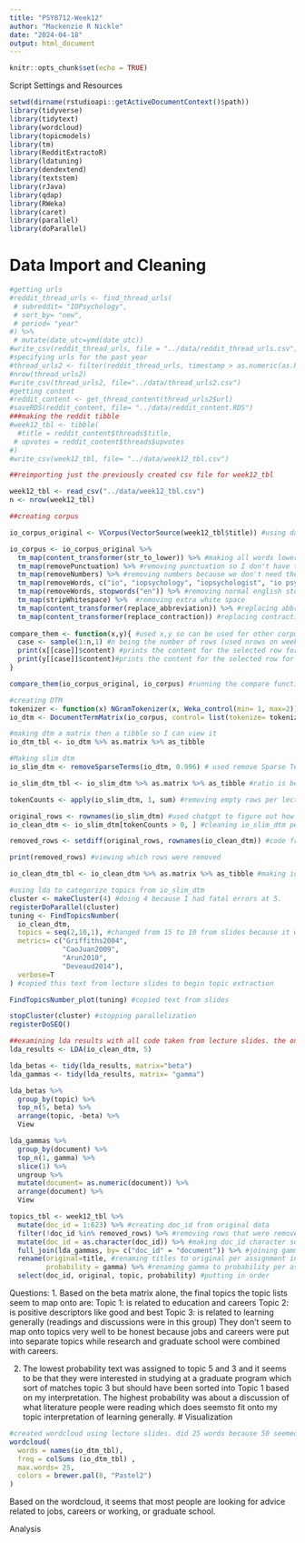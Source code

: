 ```yaml
---
title: "PSY8712-Week12"
author: "Mackenzie R Nickle"
date: "2024-04-18"
output: html_document
---
```


```r
knitr::opts_chunk$set(echo = TRUE)
```

Script Settings and Resources
```r
setwd(dirname(rstudioapi::getActiveDocumentContext()$path))
library(tidyverse)
library(tidytext)
library(wordcloud)
library(topicmodels)
library(tm)
library(RedditExtractoR)
library(ldatuning)
library(dendextend)
library(textstem)
library(rJava)
library(qdap)
library(RWeka)
library(caret)
library(parallel)
library(doParallel)
```


# Data Import and Cleaning

```r
#getting urls
#reddit_thread_urls <- find_thread_urls(
 # subreddit= "IOPsychology",
 # sort_by= "new",
 # period= "year"
#) %>%
 # mutate(date_utc=ymd(date_utc))
#write_csv(reddit_thread_urls, file = "../data/reddit_thread_urls.csv")
#specifying urls for the past year
#thread_urls2 <- filter(reddit_thread_urls, timestamp > as.numeric(as.POSIXct(Sys.Date()-365)))
#nrow(thread_urls2)
#write_csv(thread_urls2, file="../data/thread_urls2.csv")
#getting content
#reddit_content <- get_thread_content(thread_urls2$url)
#saveRDS(reddit_content, file= "../data/reddit_content.RDS")
###making the reddit tibble
#week12_tbl <- tibble(
  #title = reddit_content$threads$title,
 # upvotes = reddit_content$threads$upvotes
#)
#write_csv(week12_tbl, file= "../data/week12_tbl.csv")

##reimporting just the previously created csv file for week12_tbl

week12_tbl <- read_csv("../data/week12_tbl.csv")
n <- nrow(week12_tbl)
```

```r
##creating corpus

io_corpus_original <- VCorpus(VectorSource(week12_tbl$title)) #using data camp procedures

io_corpus <- io_corpus_original %>% 
  tm_map(content_transformer(str_to_lower)) %>% #making all words lowercase so I don't have to specify IO vs io
  tm_map(removePunctuation) %>% #removing punctuation so I don't have to deal with punctuation when getting rid of io psych 
  tm_map(removeNumbers) %>% #removing numbers because we don't need these for this analysis
  tm_map(removeWords, c("io", "iopsychology", "iopsychologist", "io psych", "riopsychology", "iopsychologists", "riopsychologists", "industrial organizational psychology", "industrial organizational psych", "io psychs", "psychology", "psych", "industrial organizational", "iop", "industrialorganizational")) %>% 
  tm_map(removeWords, stopwords("en")) %>% #removing normal english stopwords. did this after removing the io stuff because it was getting rid of i's 
  tm_map(stripWhitespace) %>%  #removing extra white space
  tm_map(content_transformer(replace_abbreviation)) %>% #replacing abbreviations
  tm_map(content_transformer(replace_contraction)) #replacing contractions
  
compare_them <- function(x,y){ #used x,y so can be used for other corpuses if needed
  case <- sample(1:n,1) #n being the number of rows (used nrows on week12_tbl for this but wanted the function to work outside of specific tibble)
  print(x[[case]]$content) #prints the content for the selected row for x
  print(y[[case]]$content)#prints the content for the selected row for y 
}

compare_them(io_corpus_original, io_corpus) #running the compare function to see differences between the original corpus and the preprocessed corpus. seems to be goodish
```

```r
#creating DTM 
tokenizer <- function(x) NGramTokenizer(x, Weka_control(min= 1, max=2)) #creating tokenizer like data campl to include unigrams and bigrams
io_dtm <- DocumentTermMatrix(io_corpus, control= list(tokenize= tokenizer))

#making dtm a matrix then a tibble so I can view it
io_dtm_tbl <- io_dtm %>% as.matrix %>% as_tibble

#Making slim dtm
io_slim_dtm <- removeSparseTerms(io_dtm, 0.996) # used remove Sparse Terms, messed around with the percentage to get the correct ratio. .997 was 623:519 while .995 was 623:168

io_slim_dtm_tbl <- io_slim_dtm %>% as.matrix %>% as_tibble #ratio is between 2:1 to 3:1 because it's 623 to 250

tokenCounts <- apply(io_slim_dtm, 1, sum) #removing empty rows per lecture slides

original_rows <- rownames(io_slim_dtm) #used chatgpt to figure out how to save which rows would be removed
io_clean_dtm <- io_slim_dtm[tokenCounts > 0, ] #cleaning io_slim_dtm per lecture slides

removed_rows <- setdiff(original_rows, rownames(io_clean_dtm)) #code from chatgpt to see which rows were removed

print(removed_rows) #viewing which rows were removed

io_clean_dtm_tbl <- io_clean_dtm %>% as.matrix %>% as_tibble #making io_clean_dtm a matrix and a tibble so I can examine. Cleaning removed 54 observations. 
```

```r
#using lda to categorize topics from io_slim_dtm
cluster <- makeCluster(4) #doing 4 because I had fatal errors at 5. 
registerDoParallel(cluster)
tuning <- FindTopicsNumber(
  io_clean_dtm,
  topics = seq(2,10,1), #changed from 15 to 10 from slides because it was causing fatal errors
  metrics= c("Griffiths2004",
             "CaoJuan2009",
             "Arun2010",
             "Deveaud2014"),
  verbose=T
) #copied this text from lecture slides to begin topic extraction

FindTopicsNumber_plot(tuning) #copied text from slides

stopCluster(cluster) #stopping parallelization
registerDoSEQ()
```

```r
##examining lda results with all code taken from lecture slides. the only edit was switching from 10 factors to 5 which I made because ten seemed like too many. 
lda_results <- LDA(io_clean_dtm, 5) 

lda_betas <- tidy(lda_results, matrix="beta")
lda_gammas <- tidy(lda_results, matrix= "gamma")

lda_betas %>% 
  group_by(topic) %>%
  top_n(5, beta) %>%
  arrange(topic, -beta) %>%
  View

lda_gammas %>% 
  group_by(document) %>%
  top_n(1, gamma) %>%
  slice(1) %>%
  ungroup %>%
  mutate(document= as.numeric(document)) %>%
  arrange(document) %>%
  View
```

```r
topics_tbl <- week12_tbl %>%
  mutate(doc_id = 1:623) %>% #creating doc_id from original data
  filter(!doc_id %in% removed_rows) %>% #removing rows that were removed when creating the topics
  mutate(doc_id = as.character(doc_id)) %>% #making doc_id character so I can merge with gamma
  full_join(lda_gammas, by= c("doc_id" = "document")) %>% #joining gamma results with original doc_ids
  rename(original=title, #renaming titles to original per assignment instructions 
         probability = gamma) %>% #renaming gamma to probability per assignment instructions
  select(doc_id, original, topic, probability) #putting in order
```
Questions:
1. Based on the beta matrix alone, the final topics the topic lists seem to map onto are:
  Topic 1: is related to education and careers 
  Topic 2: is positive descriptors like good and best 
  Topic 3: is related to learning generally (readings and discussions were in this group)
  They don't seem to map onto topics very well to be honest because jobs and careers were put into separate topics while research and graduate school were combined with careers. 
  
2. The lowest probability text was assigned to topic 5 and 3 and it seems to be that they were interested in studying at a graduate program which sort of matches topic 3 but should have been sorted into Topic 1 based on my interpretation. The highest probability was about a discussion of what literature people were reading which does seemsto fit onto my topic interpretation of learning generally. 
# Visualization
```r
#created wordcloud using lecture slides. did 25 words because 50 seemed like a lot and was hard to interpret. 
wordcloud(
  words = names(io_dtm_tbl),
  freq = colSums (io_dtm_tbl) ,
  max.words= 25,
  colors = brewer.pal(8, "Pastel2")
)
```
Based on the wordcloud, it seems that most people are looking for advice related to jobs, careers or working, or graduate school. 

Analysis
